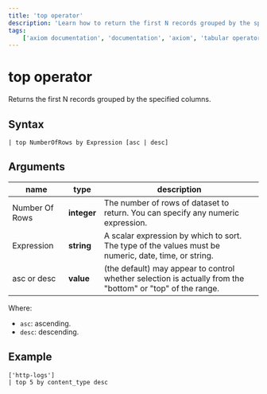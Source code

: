 ```yaml
---
title: 'top operator'
description: 'Learn how to return the first N records grouped by the specified columns from your query.'
tags:
    ['axiom documentation', 'documentation', 'axiom', 'tabular operators', 'top operator']
---
```


# top operator

Returns the first N records grouped by the specified columns.

## Syntax

```apl
| top NumberOfRows by Expression [asc | desc]
```

## Arguments

| **name**     | **type**  | **description**                                                                                            |
| ------------ | --------- | ---------------------------------------------------------------------------------------------------------- |
| Number Of Rows | **integer** | The number of rows of dataset to return. You can specify any numeric expression.                           |
| Expression   | **string**  | A scalar expression by which to sort. The type of the values must be numeric, date, time, or string.        |
| asc or desc  | **value**   | (the default) may appear to control whether selection is actually from the "bottom" or "top" of the range. |

Where:

- `asc`: ascending.
- `desc`: descending.

## Example

```apl
['http-logs']
| top 5 by content_type desc
```

<RunInPlayGround 
    href="https://play.axiom.co/axiom-play-qf1k/explorer?initForm=%7B%22apl%22%3A%22%5B%27sample-http-logs%27%5D%20%7C%20top%205%20by%20content_type%20desc%22%2C%22queryOptions%22%3A%7B%22quickRange%22%3A%2230d%22%7D%7D" 
    target="_blank" 
    rel="noopener noreferrer"
/>